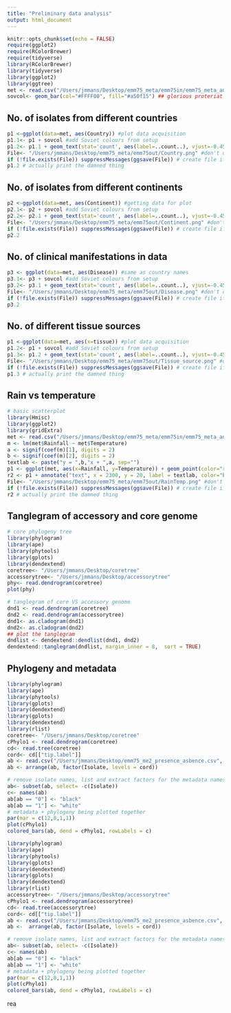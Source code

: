 ```yaml
---
title: "Preliminary data analysis"
output: html_document
---
```


```r
knitr::opts_chunk$set(echo = FALSE) 
require(ggplot2)
require(RColorBrewer)
require(tidyverse)
library(RColorBrewer)
library(tidyverse)
library(ggplot2)
library(ggtree)
met <- read.csv("/Users/jmmans/Desktop/emm75_meta/emm75in/emm75_meta_analysistime.csv", header = TRUE, row.names = 1) #set meta data to be readily accessed
sovcol<- geom_bar(col="#FFFF00", fill="#a50f15") ## glorious proteriat revolution colour scheme 
```

## No. of isolates from different countries

```r
p1 <-ggplot(data=met, aes(Country)) #plot data acquisition 
p1.1<- p1 + sovcol #add Soviet colours from setup
p1.2<- p1.1 + geom_text(stat='count', aes(label=..count..), vjust=-0.45) # add count just above graph and print off result
File<- "/Users/jmmans/Desktop/emm75_meta/emm75out/Country.png" #don't override stuff, need to print off 
if (!file.exists(File)) suppressMessages(ggsave(File)) # create file if absent
p1.2 # actually print the damned thing
```

## No. of isolates from different continents

```r
p2 <-ggplot(data=met, aes(Continent)) #getting data for plot
p2.1<- p2 + sovcol #add Soviet colours from setup
p2.2<- p2.1 + geom_text(stat='count', aes(label=..count..), vjust=-0.45) # add count just above graph and print off result
File<- "/Users/jmmans/Desktop/emm75_meta/emm75out/Continent.png" #don't override stuff, need to print off 
if (!file.exists(File)) suppressMessages(ggsave(File)) # create file if absent
p2.2
``` 

## No. of clinical manifestations in data

```r
p3 <- ggplot(data=met, aes(Disease)) #same as country names
p3.1<- p3 + sovcol #add Soviet colours from setup
p3.2<- p3.1 + geom_text(stat='count', aes(label=..count..), vjust=-0.45) # add count just above graph and print off result
File<- "/Users/jmmans/Desktop/emm75_meta/emm75out/Disease.png" #don't override stuff, need to print off 
if (!file.exists(File)) suppressMessages(ggsave(File)) # create file if absent
p3.2
```

## No. of different tissue sources

```r
p1 <-ggplot(data=met, aes(x=tissue)) #plot data acquisition 
p1.2<- p1 + sovcol #add Soviet colours from setup
p1.3<- p1.2 + geom_text(stat='count', aes(label=..count..), vjust=-0.45) # add count just above graph and print off result
File<- "/Users/jmmans/Desktop/emm75_meta/emm75out/Tissue_source.png" #don't override stuff, need to print off 
if (!file.exists(File)) suppressMessages(ggsave(File)) # create file if absent
p1.3 # actually print the damned thing
```

## Rain vs temperature

```r
# basic scatterplot 
library(Hmisc)
library(ggplot2)
library(gridExtra)
met <- read.csv("/Users/jmmans/Desktop/emm75_meta/emm75in/emm75_meta_analysistime.csv", header = TRUE, row.names = 1) #set meta data to be readily accessed
m <- lm(met$Rainfall ~ met$Temperature)
a <- signif(coef(m)[1], digits = 2)
b <- signif(coef(m)[2], digits = 2)
textlab <- paste("y = ",b,"x + ",a, sep="")
p1 <- ggplot(met, aes(x=Rainfall, y=Temperature)) + geom_point(color="red") + geom_smooth(method = "lm", se = TRUE)
r2 <- p1 + annotate("text", x = 2300, y = 20, label = textlab, color="black", size = 5, parse=FALSE)# making it a scatterplot
File<- "/Users/jmmans/Desktop/emm75_meta/emm75out/RainTemp.png" #don't override stuff, need to print off 
if (!file.exists(File)) suppressMessages(ggsave(File)) # create file if absent
r2 # actually print the damned thing
```

## Tanglegram of accessory and core genome

```r
# core phylogeny tree
library(phylogram)
library(ape)
library(phytools)
library(gplots)
library(dendextend)
coretree<- "/Users/jmmans/Desktop/coretree"
accessorytree<- "/Users/jmmans/Desktop/accessorytree"
phy<- read.dendrogram(coretree)
plot(phy)

# tanglegram of core VS accessory genome
dnd1 <- read.dendrogram(coretree)
dnd2 <- read.dendrogram(accessorytree)
dnd1<- as.cladogram(dnd1)
dnd2<- as.cladogram(dnd2)
## plot the tanglegram
dndlist <- dendextend::dendlist(dnd1, dnd2)
dendextend::tanglegram(dndlist, margin_inner = 8,  sort = TRUE)
```

## Phylogeny and metadata

```r
library(phylogram)
library(ape)
library(phytools)
library(gplots)
library(dendextend)
library(gplots)
library(dendextend)
library(rlist)
coretree<- "/Users/jmmans/Desktop/coretree"
cPhylo1 <- read.dendrogram(coretree)
cd<- read.tree(coretree)
cord<- cd[["tip.label"]]
ab <- read.csv("/Users/jmmans/Desktop/emm75_me2_presence_asbence.csv", header = TRUE)
ab <- arrange(ab, factor(Isolate, levels = cord))

# remove isolate names, list and extract factors for the metadata names, change all absent to black, and all present to white  
ab<- subset(ab, select= -c(Isolate))
c<- names(ab)
ab[ab == "0"] <- "black" 
ab[ab == "1"] <- "white"
# metadata + phylogeny being plotted together
par(mar = c(12,8,1,1))
plot(cPhylo1)
colored_bars(ab, dend = cPhylo1, rowLabels = c)
```

```r
library(phylogram)
library(ape)
library(phytools)
library(gplots)
library(dendextend)
library(gplots)
library(dendextend)
library(rlist)
accessorytree<- "/Users/jmmans/Desktop/accessorytree"
cPhylo1 <- read.dendrogram(accessorytree)
cd<- read.tree(accessorytree)
cord<- cd[["tip.label"]]
ab <- read.csv("/Users/jmmans/Desktop/emm75_me2_presence_asbence.csv", header = TRUE)
ab <-  arrange(ab, factor(Isolate, levels = cord))

# remove isolate names, list and extract factors for the metadata names, change all absent to black, and all present to white  
ab<- subset(ab, select= -c(Isolate))
c<- names(ab)
ab[ab == "0"] <- "black" 
ab[ab == "1"] <- "white"
# metadata + phylogeny being plotted together
par(mar = c(12,8,1,1))
plot(cPhylo1)
colored_bars(ab, dend = cPhylo1, rowLabels = c)
```

rea